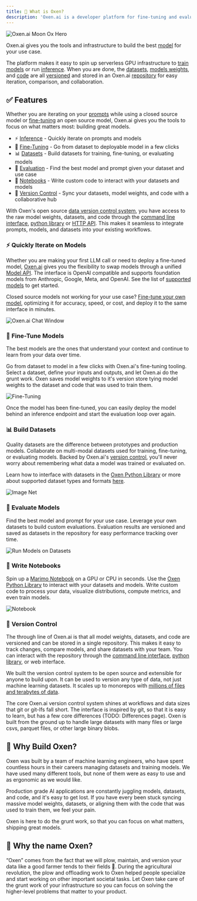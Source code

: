 ```yaml
---
title: 🐂 What is Oxen?
description: 'Oxen.ai is a developer platform for fine-tuning and evaluating models on your own data.'
---
```


<img alt="Oxen.ai Moon Ox Hero" classname="block" src="/images/MoonOx.png" />

Oxen.ai gives you the tools and infrastructure to build the best [model](/getting-started/inference) for your use case.

The platform makes it easy to spin up serverless GPU infrastructure to [train models](/examples/notebooks/train_llm) or run [inference](/getting-started/inference). When you are done, the [datasets](/getting-started/datasets), [models weights](/getting-started/fine-tuning), and [code](/getting-started/notebooks) are all [versioned](/getting-started/versioning) and stored in an Oxen.ai [repository](/concepts/repositories) for easy iteration, comparison, and collaboration.
 
## ✅ Features

Whether you are iterating on your [prompts](/getting-started/inference) while using a closed source model or [fine-tuning](/features/fine-tuning) an open source model, Oxen.ai gives you the tools to focus on what matters most: building great models.

* ⚡️ [Inference](/getting-started/inference) - Quickly iterate on prompts and models
* 🚀 [Fine-Tuning](/features/fine-tuning) - Go from dataset to deployable model in a few clicks
* 📊 [Datasets](/features/datasets) - Build datasets for training, fine-tuning, or evaluating models
* 🔬 [Evaluation](/features/evaluation) - Find the best model and prompt given your dataset and use case
* 📓 [Notebooks](/features/notebooks) - Write custom code to interact with your datasets and models
* 💾 [Version Control](/features/versioning) - Sync your datasets, model weights, and code with a collaborative hub

With Oxen's open source [data version control system](/features/versioning), you have access to the raw model weights, datasets, and code through the [command line interface](/getting-started/cli), [python library](/python-api/index) or [HTTP API](/http-api/index). This makes it seamless to integrate prompts, models, and datasets into your existing workflows.

### ⚡ **Quickly Iterate on Models**

Whether you are making your first LLM call or need to deploy a fine-tuned model, [Oxen.ai](http://Oxen.ai) gives you the flexibility to swap models through a unified [Model API](/features/chat). The interface is OpenAI compatible and supports foundation models from Anthropic, Google, Meta, and OpenAI. See the list of [supported models](https://oxen.ai/ai/models) to get started.

Closed source models not working for your use case? [Fine-tune your own model](/getting-started/fine-tuning), optimizing it for accuracy, speed, or cost, and deploy it to the same interface in minutes.

<img alt="Oxen.ai Chat Window" className="rounded-xl" src="/images/chat/chat_window.png" />

### 🚀 **Fine-Tune Models**

The best models are the ones that understand your context and continue to learn from your data over time. 

Go from dataset to model in a few clicks with Oxen.ai's fine-tuning tooling. Select a dataset, define your inputs and outputs, and let Oxen.ai do the grunt work. Oxen saves model weights to it's version store tying model weights to the dataset and code that was used to train them. 

<img alt="Fine-Tuning" src="/images/fine_tuning/fine-tune-home.png" />

Once the model has been fine-tuned, you can easily deploy the model behind an inference endpoint and start the evaluation loop over again.

### 📊 **Build Datasets**

Quality datasets are the difference between prototypes and production models. Collaborate on multi-modal datasets used for training, fine-tuning, or evaluating models. Backed by Oxen.ai's [version control](https://github.com/Oxen-AI/oxen-release), you'll never worry about remembering what data a model was trained or evaluated on. 

Learn how to interface with datasets in the [Oxen Python Library](/getting-started/python) or more about supported dataset types and formats [here](/features/datasets).

<img alt="Image Net" className="rounded-xl" src="/images/datasets/image_net_train.png" />

### 🔬 **Evaluate Models**

Find the best model and prompt for your use case. Leverage your own datasets to build custom evaluations. Evaluation results are versioned and saved as datasets in the repository for easy performance tracking over time.

<img alt="Run Models on Datasets" className="rounded-xl" src="/images/rmod.png" />

### 📓 **Write Notebooks**

Spin up a [Marimo Notebook](https://marimo.io) on a GPU or CPU in seconds. Use the [Oxen Python Library](/getting-started/python) to interact with your datasets and models. Write custom code to process your data, visualize distributions, compute metrics, and even train models.

<img alt="Notebook" className="rounded-xl" src="/images/marimo/synthetic-data/df_and_graph.png" />

### 💾 **Version Control**

The through line of Oxen.ai is that all model weights, datasets, and code are versioned and can be stored in a single repository. This makes it easy to track changes, compare models, and share datasets with your team. You can interact with the repository through the [command line interface](/getting-started/cli), [python library](/getting-started/python), or web interface.

We built the version control system to be open source and extensible for anyone to build upon. It can be used to version any type of data, not just machine learning datasets. It scales up to monorepos with [millions of files and terabytes of data](/features/performance). 

The core Oxen.ai version control system shines at workflows and data sizes that git or git-lfs fall short. The interface is inspired by git, so that it is easy to learn, but has a few core differences (TODO: Differences page). Oxen is built from the ground up to handle large datasets with many files or large csvs, parquet files, or other large binary blobs.

## 🌾 Why Build Oxen?

Oxen was built by a team of machine learning engineers, who have spent countless hours in their careers managing datasets and training models. We have used many different tools, but none of them were as easy to use and as ergonomic as we would like. 

Production grade AI applications are constantly juggling models, datasets, and code, and it's easy to get lost. If you have every been stuck syncing massive model weights, datasets, or aligning them with the code that was used to train them, we feel your pain.

Oxen is here to do the grunt work, so that you can focus on what matters, shipping great models.

## 🐂 Why the name Oxen?

“Oxen” comes from the fact that we will plow, maintain, and version your data like a good farmer tends to their fields 🌾. During the agricultural revolution, the plow and offloading work to Oxen helped people specialize and start working on other important societal tasks. Let Oxen take care of the grunt work of your infrastructure so you can focus on solving the higher-level problems that matter to your product.